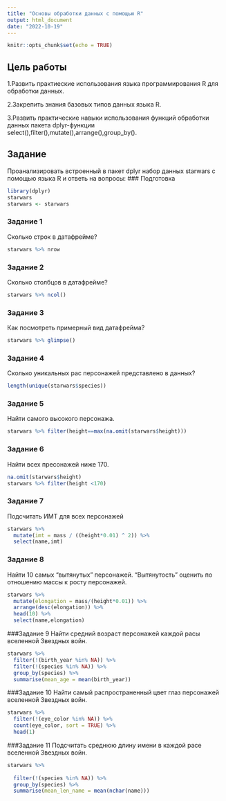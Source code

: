 ```yaml
---
title: "Основы обработки данных с помощью R"
output: html_document
date: "2022-10-19"
---
```


```r
knitr::opts_chunk$set(echo = TRUE)
```

## Цель работы
1.Развить практиеские использования языка программирования R для обработки данных.

2.Закрепить знания базовых типов данных языка R.

3.Развить практические навыки использования функций обработки данных пакета dplyr-функции select(),filter(),mutate(),arrange(),group_by().

## Задание
Проанализировать встроенный в пакет dplyr набор данных starwars с помощью языка R и ответь на вопросы:
### Подготовка
```r
library(dplyr)
starwars
starwars <- starwars
```

### Задание 1
Сколько строк в датафрейме?
```r
starwars %>% nrow
```
### Задание 2
Сколько столбцов в датафрейме?
```r
starwars %>% ncol()
```

### Задание 3
Как посмотреть примерный вид датафрейма?
```r
starwars %>% glimpse()
```

### Задание 4
Сколько уникальных рас персонажей представлено в данных?
```r
length(unique(starwars$species))
```
### Задание 5
Найти самого высокого персонажа.
```r
starwars %>% filter(height==max(na.omit(starwars$height)))
```

### Задание 6
Найти всех пресонажей ниже 170.
```r
na.omit(starwars$height)
starwars %>% filter(height <170)
```


### Задание 7
Подсчитать ИМТ для всех персонажей
```r
starwars %>%
  mutate(imt = mass / ((height*0.01) ^ 2)) %>%
  select(name,imt)
```
### Задание 8
Найти 10 самых "вытянутых" персонажей. "Вытянутость" оценить по отношению массы к росту персонажей.
```r
starwars %>%
  mutate(elongation = mass/(height*0.01)) %>%
  arrange(desc(elongation)) %>%
  head(10) %>%
  select(name,elongation)
```

###Задание 9
Найти средний возраст персонажей каждой расы вселенной Звездных войн.
```r
starwars %>%
  filter(!(birth_year %in% NA)) %>% 
  filter(!(species %in% NA)) %>%
  group_by(species) %>%
  summarise(mean_age = mean(birth_year))
```
###Задание 10
Найти самый распространенный цвет глаз персонажей вселенной Звездных войн.
```r
starwars %>%
  filter(!(eye_color %in% NA)) %>%
  count(eye_color, sort = TRUE) %>%
  head(1)
```

###Задание 11
Подсчитать среднюю длину имени в каждой расе вселенной Звездных войн.
```r
starwars %>%
  
  filter(!(species %in% NA)) %>%
  group_by(species) %>%
  summarise(mean_len_name = mean(nchar(name)))
```